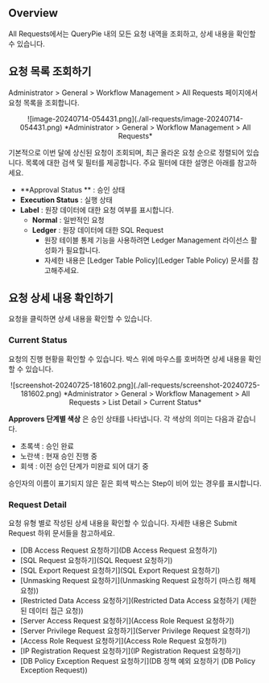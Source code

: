 
## Overview

All Requests에서는 QueryPie 내의 모든 요청 내역을 조회하고, 상세 내용을 확인할 수 있습니다.


## 요청 목록 조회하기

Administrator &gt; General &gt; Workflow Management &gt; All Requests 페이지에서 요청 목록을 조회합니다.
<p align="center">
![image-20240714-054431.png](./all-requests/image-20240714-054431.png)
*Administrator &gt; General &gt; Workflow Management &gt; All Requests*
</p>

기본적으로 이번 달에 상신된 요청이 조회되며, 최근 올라온 요청 순으로 정렬되어 있습니다. 목록에 대한 검색 및 필터를 제공합니다. 주요 필터에 대한 설명은 아래를 참고하세요.

*  **Approval Status ** : 승인 상태
*  **Execution Status**  : 실행 상태
*  **Label**  : 원장 데이터에 대한 요청 여부를 표시합니다.
    *  **Normal**  : 일반적인 요청
    *  **Ledger**  : 원장 데이터에 대한 SQL Request
        * 원장 테이블 통제 기능을 사용하려면 Ledger Management 라이선스 활성화가 필요합니다. 
        * 자세한 내용은 [Ledger Table Policy](Ledger Table Policy) 문서를 참고해주세요.


## 요청 상세 내용 확인하기

요청을 클릭하면 상세 내용을 확인할 수 있습니다.

### Current Status

요청의 진행 현황을 확인할 수 있습니다. 박스 위에 마우스를 호버하면 상세 내용을 확인할 수 있습니다.
<p align="center">
![screenshot-20240725-181602.png](./all-requests/screenshot-20240725-181602.png)
*Administrator &gt; General &gt; Workflow Management &gt; All Requests &gt; List Detail &gt; Current Status*
</p>

**Approvers 단계별 색상** 은 승인 상태를 나타냅니다. 각 색상의 의미는 다음과 같습니다.

* 초록색 : 승인 완료
* 노란색 : 현재 승인 진행 중
* 회색 : 이전 승인 단계가 미완료 되어 대기 중

<Callout type="info">
승인자의 이름이 표기되지 않은 짙은 회색 박스는 Step이 비어 있는 경우를 표시합니다.
</Callout>

### Request Detail

요청 유형 별로 작성된 상세 내용을 확인할 수 있습니다. 자세한 내용은 Submit Request 하위 문서들을 참고하세요.

* [DB Access Request 요청하기](DB Access Request 요청하기)
* [SQL Request 요청하기](SQL Request 요청하기)
* [SQL Export Request 요청하기](SQL Export Request 요청하기)
* [Unmasking Request 요청하기](Unmasking Request 요청하기 (마스킹 해제 요청))
* [Restricted Data Access 요청하기](Restricted Data Access 요청하기 (제한된 데이터 접근 요청))
* [Server Access Request 요청하기](Access Role Request 요청하기)
* [Server Privilege Request 요청하기](Server Privilege Request 요청하기)
* [Access Role Request 요청하기](Access Role Request 요청하기)
* [IP Registration Request 요청하기](IP Registration Request 요청하기)
* [DB Policy Exception Request 요청하기](DB 정책 예외 요청하기 (DB Policy Exception Request))


